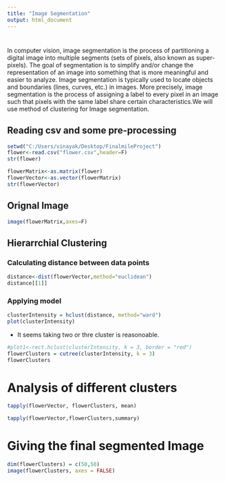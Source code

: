 ---
title: "Image Segmentation"
output: html_document
---
# 
In computer vision, image segmentation is the process of partitioning a digital image into multiple segments (sets of pixels, also known as super-pixels). The goal of segmentation is to simplify and/or change the representation of an image into something that is more meaningful and easier to analyze. Image segmentation is typically used to locate objects and boundaries (lines, curves, etc.) in images. More precisely, image segmentation is the process of assigning a label to every pixel in an image such that pixels with the same label share certain characteristics.We will use method of clustering for Image segmentation.

## Reading csv and some pre-processing
```{r}
setwd("C:/Users/vinayak/Desktop/FinalmileProject")
flower<-read.csv("flower.csv",header=F)
str(flower)
```
```{r}
flowerMatrix<-as.matrix(flower)
flowerVector<-as.vector(flowerMatrix)
str(flowerVector)
```
## Orignal Image
```{r}
image(flowerMatrix,axes=F)
```


## Hierarrchial Clustering
### Calculating distance between data points
```{r}
distance<-dist(flowerVector,method="euclidean")
distance[[1]]
```
### Applying model
```{r}
clusterIntensity = hclust(distance, method="ward")
plot(clusterIntensity)
```
* It seems taking two or thre cluster is reasonoable.
```{r}
#plot1<-rect.hclust(clusterIntensity, k = 3, border = "red")
flowerClusters = cutree(clusterIntensity, k = 3)
flowerClusters
```
# Analysis of different clusters
```{r}
tapply(flowerVector, flowerClusters, mean)
```
```{r}
tapply(flowerVector,flowerClusters,summary)
```
# Giving the final segmented Image
```{r}
dim(flowerClusters) = c(50,50)
image(flowerClusters, axes = FALSE)
```



